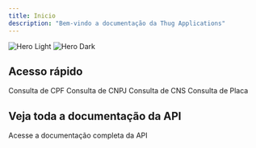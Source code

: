 ```yaml
---
title: Inicio
description: "Bem-vindo a documentação da Thug Applications"
---
```


<img
  className="block dark:hidden"
  src="https://thug-applications.vercel.app/img/robo.png"
  alt="Hero Light"
  size={22}
/>
<img
  className="hidden dark:block"
  src="https://thug-applications.vercel.app/img/robo.png"
  alt="Hero Dark"
  size={22}
/>

## Acesso rápido

<CardGroup cols={2}>
  <Card
    title="Consulta de CPF"
    icon="link"
    href="/api-reference/endpoint/cpf"
  >
    Consulta de CPF
  </Card>
  <Card
    title="Consulta de CNPJ"
    icon="link"
    href="/api-reference/endpoint/cnpj"
  >
    Consulta de CNPJ
  </Card>
  <Card
    title="Consulta de CNS"
    icon="link"
    href="/api-reference/endpoint/cns"
  >
    Consulta de CNS
  </Card>
  <Card
    title="Consulta de Placa"
    icon="link"
    href="/api-reference/endpoint/placa"
  >
    Consulta de Placa
  </Card>
</CardGroup>

## Veja toda a documentação da API


<CardGroup cols={2}>
  <Card
    title="Documentação da API"
    icon="code"
    href="https://docs.thugapplications.xyz/api-reference/introduction"
  >
    Acesse a documentação completa da API
  </Card>

</CardGroup>
